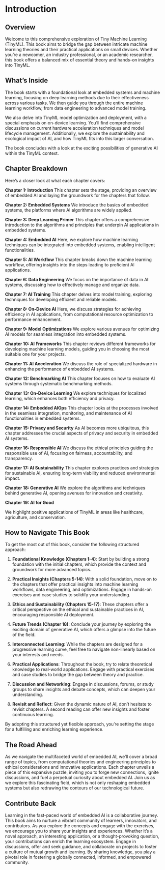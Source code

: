 # Introduction

## Overview

Welcome to this comprehensive exploration of Tiny Machine Learning (TinyML). This book aims to bridge the gap between intricate machine learning theories and their practical applications on small devices. Whether you're a newcomer, an industry professional, or an academic researcher, this book offers a balanced mix of essential theory and hands-on insights into TinyML.

## What's Inside

The book starts with a foundational look at embedded systems and machine learning, focusing on deep learning methods due to their effectiveness across various tasks. We then guide you through the entire machine learning workflow, from data engineering to advanced model training. 

We also delve into TinyML model optimization and deployment, with a special emphasis on on-device learning. You'll find comprehensive discussions on current hardware acceleration techniques and model lifecycle management. Additionally, we explore the sustainability and ecological impact of AI, and how TinyML fits into this larger conversation.

The book concludes with a look at the exciting possibilities of generative AI within the TinyML context.

## Chapter Breakdown

Here's a closer look at what each chapter covers:

**Chapter 1: Introduction**
This chapter sets the stage, providing an overview of embedded AI and laying the groundwork for the chapters that follow.

**Chapter 2: Embedded Systems**
We introduce the basics of embedded systems, the platforms where AI algorithms are widely applied.

**Chapter 3: Deep Learning Primer**
This chapter offers a comprehensive introduction to the algorithms and principles that underpin AI applications in embedded systems.

**Chapter 4: Embedded AI**
Here, we explore how machine learning techniques can be integrated into embedded systems, enabling intelligent functionalities.

**Chapter 5: AI Workflow**
This chapter breaks down the machine learning workflow, offering insights into the steps leading to proficient AI applications.

**Chapter 6: Data Engineering**
We focus on the importance of data in AI systems, discussing how to effectively manage and organize data.

**Chapter 7: AI Training**
This chapter delves into model training, exploring techniques for developing efficient and reliable models.

**Chapter 8: On-Device AI**
Here, we discuss strategies for achieving efficiency in AI applications, from computational resource optimization to performance enhancement.

**Chapter 9: Model Optimizations**
We explore various avenues for optimizing AI models for seamless integration into embedded systems.

**Chapter 10: AI Frameworks**
This chapter reviews different frameworks for developing machine learning models, guiding you in choosing the most suitable one for your projects.

**Chapter 11: AI Acceleration**
We discuss the role of specialized hardware in enhancing the performance of embedded AI systems.

**Chapter 12: Benchmarking AI**
This chapter focuses on how to evaluate AI systems through systematic benchmarking methods.

**Chapter 13: On-Device Learning**
We explore techniques for localized learning, which enhances both efficiency and privacy.

**Chapter 14: Embedded AIOps**
This chapter looks at the processes involved in the seamless integration, monitoring, and maintenance of AI functionalities in embedded systems.

**Chapter 15: Privacy and Security**
As AI becomes more ubiquitous, this chapter addresses the crucial aspects of privacy and security in embedded AI systems.

**Chapter 16: Responsible AI**
We discuss the ethical principles guiding the responsible use of AI, focusing on fairness, accountability, and transparency.

**Chapter 17: AI Sustainability**
This chapter explores practices and strategies for sustainable AI, ensuring long-term viability and reduced environmental impact.

**Chapter 18: Generative AI**
We explore the algorithms and techniques behind generative AI, opening avenues for innovation and creativity.

**Chapter 19: AI for Good**

We highlight positive applications of TinyML in areas like healthcare, agriculture, and conservation.

## How to Navigate This Book

To get the most out of this book, consider the following structured approach:

1. **Foundational Knowledge (Chapters 1-4)**: Start by building a strong foundation with the initial chapters, which provide the context and groundwork for more advanced topics.

2. **Practical Insights (Chapters 5-14)**: With a solid foundation, move on to the chapters that offer practical insights into machine learning workflows, data engineering, and optimizations. Engage in hands-on exercises and case studies to solidify your understanding.

3. **Ethics and Sustainability (Chapters 15-17)**: These chapters offer a critical perspective on the ethical and sustainable practices in AI, encouraging responsible AI deployment.

4. **Future Trends (Chapter 18)**: Conclude your journey by exploring the exciting domain of generative AI, which offers a glimpse into the future of the field.

5. **Interconnected Learning**: While the chapters are designed for a progressive learning curve, feel free to navigate non-linearly based on your interests and needs.

6. **Practical Applications**: Throughout the book, try to relate theoretical knowledge to real-world applications. Engage with practical exercises and case studies to bridge the gap between theory and practice.

7. **Discussion and Networking**: Engage in discussions, forums, or study groups to share insights and debate concepts, which can deepen your understanding.

8. **Revisit and Reflect**: Given the dynamic nature of AI, don't hesitate to revisit chapters. A second reading can offer new insights and foster continuous learning.

By adopting this structured yet flexible approach, you're setting the stage for a fulfilling and enriching learning experience.

## The Road Ahead

As we navigate the multifaceted world of embedded AI, we'll cover a broad range of topics, from computational theories and engineering principles to ethical considerations and innovative applications. Each chapter unveils a piece of this expansive puzzle, inviting you to forge new connections, ignite discussions, and fuel a perpetual curiosity about embedded AI. Join us as we explore this fascinating field, which is not only reshaping embedded systems but also redrawing the contours of our technological future.

## Contribute Back

Learning in the fast-paced world of embedded AI is a collaborative journey. This book aims to nurture a vibrant community of learners, innovators, and contributors. As you explore the concepts and engage with the exercises, we encourage you to share your insights and experiences. Whether it's a novel approach, an interesting application, or a thought-provoking question, your contributions can enrich the learning ecosystem. Engage in discussions, offer and seek guidance, and collaborate on projects to foster a culture of mutual growth and learning. By sharing knowledge, you play a pivotal role in fostering a globally connected, informed, and empowered community.
